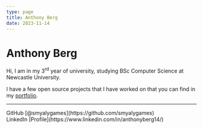 ```yaml
---
type: page
title: Anthony Berg
date: 2023-11-14
---
```


# Anthony Berg

Hi, I am in my 3<sup>rd</sup> year of university, studying BSc Computer Science at Newcastle University.

I have a few open source projects that I have worked on that you can find in my [portfolio](/projects).

---

<div>
  GitHub [@smyalygames](https://github.com/smyalygames)
    <br />
  LinkedIn [Profile](https://www.linkedin.com/in/anthonyberg14/)
</div>
